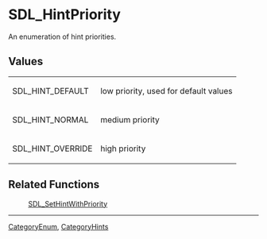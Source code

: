 
= SDL_HintPriority =
An enumeration of hint priorities.


== Values ==
{|
|SDL_HINT_DEFAULT
|low priority, used for default values
|-
|SDL_HINT_NORMAL
|medium priority
|-
|SDL_HINT_OVERRIDE
|high priority
|}
== Related Functions ==
:[[SDL_SetHintWithPriority]]

----
[[CategoryEnum]], [[CategoryHints]]
